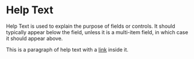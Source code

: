 
<Meta title='Classes/Help Text'/>

# Help Text

Help Text is used to explain the purpose of fields or controls. It should typically appear below the field, unless it is a multi-item field, in which case it should appear above.

<Canvas>
  <p class='help-text'>This is a paragraph of help text with a <a class='link' href='#'>link</a> inside it.</p>
</Canvas>